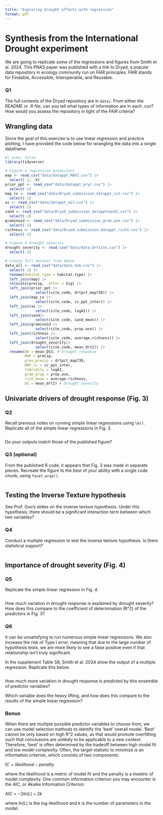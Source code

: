 ```yaml
---
title: "Exploring drought effects with regression"
format: pdf
---
```


# Synthesis from the International Drought experiment

We are going to replicate some of the regressions and figures from Smith et al. 2024. This PNAS paper was published with a link to Dryad, a popular data repository in ecology community run on FAIR principles. FAIR stands for Findable, Accessible, Interoperable, and Reusable. 

### Q1
The full contents of the Dryad repository are in `data/`. From either the README or .R file, can  you tell what types of information are in each .csv? How would you assess the repository in light of the FAIR criteria?


## Wrangling data

Since the goal of this exercise is to use linear regression and practice plotting, I have provided the code below for wrangling the data into a single dataframe:

```r
#| echo: false
library(tidyverse)

# Figure 3 regression predictors
map <- read_csv("data/datappt_MAP2.csv") |> 
  select(-1, -X)
prior_ppt <- read_csv("data/datappt_pryr.csv") |> 
  select(-1)
map_cv <- read_csv("data/Dryad_submission_datappt_cv2.csv") |> 
  select(-1)
ai <- read_csv("data/datappt_ai3.csv") |> 
  select(-1)
sand <- read_csv("data/Dryad_submission_datapptsand2.csv") |> 
  select(-1)
graminoid <- read_csv("data/Dryad_submission_gram.ave.csv") |> 
  select(-1)
richness <- read_csv("data/Dryad_submission_datappt_rich2.csv") |> 
  select(-1)

# Figure 4 drought severity
drought_severity <- read_csv("data/data.Drtsite.csv") |> 
  select(-1)

# Create full dataset from above
data_all <- read_csv("data/data.hab.csv") |> 
  select(-1) |> 
  rename(habitat_type = habitat.type) |> 
  left_join(map) |> 
  relocate(precip, .after = Sig) |> 
  left_join(prior_ppt |> 
              select(site_code, drtpct_map730)) |> 
  left_join(map_cv |> 
              select(site_code, cv_ppt_inter)) |> 
  left_join(ai |> 
              select(site_code, logAI)) |> 
  left_join(sand|> 
              select(site_code, sand_mean)) |> 
  left_join(graminoid |> 
              select(site_code, prop.ave)) |> 
  left_join(richness |> 
              select(site_code, average.richness)) |> 
  left_join(drought_severity|> 
              select(site_code, mean_drt2)) |> 
  rename(DR = mean_DS3, # Drought response
         MAP = precip,
         prev_precip = drtpct_map730,
         MAP_cv = cv_ppt_inter,
         lnAridity = logAI,
         gram_prop = prop.ave,
         rich_mean = average.richness,
         DS = mean_drt2) # Drought severity
```

## Univariate drivers of drought response (Fig. 3)

### Q2
Recall previous notes on running simple linear regressions using `lm()`. Replicate all of the simple linear regressions in Fig. 3. 
 
```r

```

Do your outputs match those of the published figure?

### Q3 (optional)
From the published R code, it appears that Fig. 3 was made in separate pieces. Recreate the figure to the best of your ability with a single code chunk, using `facet_wrap()`. 
 
```r

```

## Testing the Inverse Texture hypothesis
See Prof. Guo's slides on the inverse texture hypothesis. Under this hypothesis, there should be a significant interaction term between which two variables?


### Q4
Conduct a multiple regression to test the inverse texture hypothesis. Is there statistical support?

```r

```

## Importance of drought severity (Fig. 4)

### Q5
Replicate the simple linear regression in Fig. 4. 

```r

```

How much variation in drought response is explained by drought severity? How does this compare to the coefficient of determination (R^2) of the predictors in Fig. 3?

### Q6
It can be unsatisfying to run numerous simple linear regressions. We also increase the risk of Type I error, meaning that due to the large number of hypothesis tests, we are more likely to see a false positive even if that relationship isn't truly significant. 

In the supplement Table S8, Smith et al. 2024 show the output of a multiple regression. Replicate this below. 

```r

```

How much more variation in drought response is predicted by this ensemble of predictor variables? 

Which variable does the heavy lifting, and how does this compare to the results of the simple linear regression?

### Bonus
When there are multiple possible predictor variables to choose from, we can use model selection methods to identify the 'best' overall model. 'Best' cannot be only based on high R^2 values, as that would promote overfitting such that conclusions are unlikely to be applicable to a new context. Therefore, 'best' is often determined by the tradeoff between high model fit and low model complexity. Often, the target statistic to minimize is an information criterion, which consists of two components:

$IC = likelihood - penalty$ 

where the likelihood is a metric of model fit and the penalty is a meetric of model complexity. One common information criterion you may encounter is the AIC, or Akaike Information Criterion:

$AIC = -2ln(L) + 2k$

where ln(L) is the log-likelihood and k is the number of parameters in the model. 
